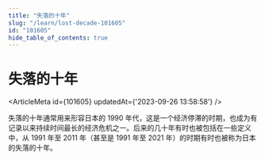 ```yaml
---
title: "失落的十年"
slug: "/learn/lost-decade-101605"
id: "101605"
hide_table_of_contents: true
---
```



# 失落的十年

<ArticleMeta id={101605} updatedAt={'2023-09-26 13:58:58'} />
<div className='border-solid border-b border-t-0 my-4 border-[var(--ifm-color-gray-300)]' />

失落的十年通常用来形容日本的 1990 年代，这是一个经济停滞的时期，也成为有记录以来持续时间最长的经济危机之一。后来的几十年有时也被包括在一些定义中，从 1991 年至 2011 年（甚至是 1991 年至 2021 年）的时期有时也被称为日本的失落的十年。
